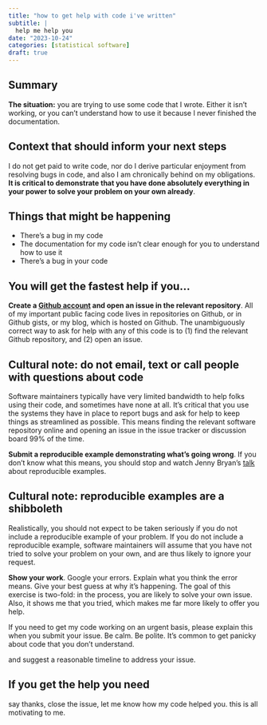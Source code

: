 ```yaml
---
title: "how to get help with code i've written"
subtitle: |
  help me help you
date: "2023-10-24"
categories: [statistical software]
draft: true
---
```


## Summary

**The situation:** you are trying to use some code that I wrote. Either it isn't working, or you can't understand how to use it because I never finished the documentation.

## Context that should inform your next steps

I do not get paid to write code, nor do I derive particular enjoyment from resolving bugs in code, and also I am chronically behind on my obligations. **It is critical to demonstrate that you have done absolutely everything in your power to solve your problem on your own already**.


## Things that might be happening

- There's a bug in my code
- The documentation for my code isn't clear enough for you to understand how to use it
- There's a bug in your code

## You will get the fastest help if you...

**Create a [Github account](https://github.com/) and open an issue in the relevant repository**. All of my important public facing code lives in repositories on Github, or in Github gists, or my blog, which is hosted on Github. The unambiguously correct way to ask for help with any of this code is to (1) find the relevant Github repository, and (2) open an issue. 

::: {.callout-warning}
## Cultural note: do not email, text or call people with questions about code

Software maintainers typically have very limited bandwidth to help folks using their code, and sometimes have none at all. It's critical that you use the systems they have in place to report bugs and ask for help to keep things as streamlined as possible. This means finding the relevant software repository online and opening an issue in the issue tracker or discussion board 99% of the time.
:::

**Submit a reproducible example demonstrating what's going wrong**. If you don't know what this means, you should stop and watch Jenny Bryan's [talk](https://www.youtube.com/watch?v=5gqksthQ0cM) about reproducible examples.

::: {.callout-warning}
## Cultural note: reproducible examples are a shibboleth

Realistically, you should not expect to be taken seriously if you do not include a reproducible example of your problem. If you do not include a reproducible example, software maintainers will assume that you have not tried to solve your problem on your own, and are thus likely to ignore your request.
:::

**Show your work**. Google your errors. Explain what you think the error means. Give your best guess at why it's happening. The goal of this exercise is two-fold: in the process, you are likely to solve your own issue. Also, it shows me that you tried, which makes me far more likely to offer you help.

If you need to get my code working on an urgent basis, please explain this when you submit your issue. Be calm. Be polite. It's common to get panicky about code that you don't understand.

and suggest a reasonable timeline to address your issue.

## If you get the help you need

say thanks, close the issue, let me know how my code helped you. this is all motivating to me.

